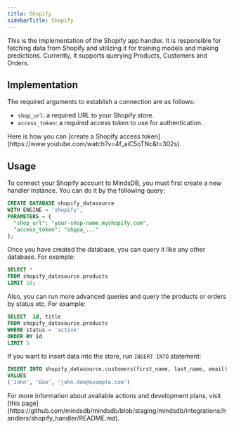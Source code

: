 ```yaml
---
title: Shopify
sidebarTitle: Shopify
---
```


This is the implementation of the Shopify app handler. It is responsible for fetching data from Shopify and utilizing it for training models and making predictions. Currently, it supports querying Products, Customers and Orders.

## Implementation

The required arguments to establish a connection are as follows:

- `shop_url`: a required URL to your Shopify store.
- `access_token`: a required access token to use for authentication.

<Tip>
Here is how you can [create a Shopify access token](https://www.youtube.com/watch?v=4f_aiC5oTNc&t=302s).
</Tip>

## Usage

To connect your Shopify account to MindsDB, you must first create a new handler instance. You can do it by the following query:

```sql
CREATE DATABASE shopify_datasource
WITH ENGINE = 'shopify',
PARAMETERS = {
  "shop_url": "your-shop-name.myshopify.com",
  "access_token": "shppa_..."
};
```

Once you have created the database, you can query it like any other database. For example:

```sql
SELECT *
FROM shopify_datasource.products
LIMIT 10;
```

Also, you can run more advanced queries and query the products or orders by status etc. For example:

```sql
SELECT  id, title
FROM shopify_datasource.products
WHERE status = 'active'
ORDER BY id
LIMIT 5
```
If you want to insert data into the store, run `INSERT INTO` statement:

```sql
INSERT INTO shopify_datasource.customers(first_name, last_name, email)
VALUES 
('John', 'Doe', 'john.doe@example.com')
```

<Info>
For more information about available actions and development plans, visit [this page](https://github.com/mindsdb/mindsdb/blob/staging/mindsdb/integrations/handlers/shopify_handler/README.md).
</Info>
